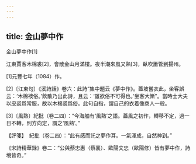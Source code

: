 ```yaml
---
---
---
```

title: 金山夢中作
---



金山夢中作[1]


江東賈客木棉裘[2]，會散金山月滿樓。夜半潮來風又熟[3]，臥吹簫管到揚州。

[1]元豐七年（1084）作。

[2]〔江東句〕《溪詩話》卷六：此詩“集中題云《夢中作》。蓋坡嘗衣此，坐客誤云：‘木棉襖俗。’飲散乃出此詩，且云：‘雖欲俗不可得也。’坐客大慚”。當時士大夫以皮裘爲常服，故以木棉裘爲俗。此句自指，謂自己的衣着像商人一般。

[3]〔風熟〕紀批（卷二四）：“今海舶有‘風熟’之語。蓋風之初作，轉移不定，過一日不轉，則方向定，謂之‘風熟’。”

【評箋】　紀批（卷二四）：“此有感而託之夢作耳。一氣渾成，自然神到。”

《宋詩精華録》卷二：“公與蔡忠惠（蔡襄）、歐陽文忠（歐陽修）皆有夢中作，詩境皆奇。”